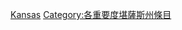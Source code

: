 {{Emptycat}}
{{Articles by Importance|topic=堪薩斯州|project=堪薩斯州|format=toc}}

[[Category:未知重要度条目|Kansas]]
[[Category:各重要度堪薩斯州條目‎|Category:各重要度堪薩斯州條目‎]]